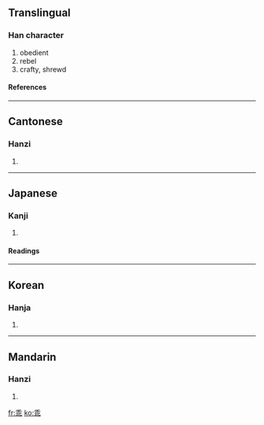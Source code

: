 ==Translingual==
===Han character===
{{Han char|rn=4|rad=丿|as=07|sn=8|four=2011<sub>1</sub>|canj=竹十中心 (HJLP)}}
# obedient
# rebel
# crafty, shrewd
====References====
{{Han ref|kx=0083.030|dkj=00149|dj=0166.260|hdz=10038.180|uh=4E56|ud=20054|bh=A8C4|bd=43204}}
----
==Cantonese==
===Hanzi===
{{yue-hanzi|jyut=|y=gwaai1}}
# {{defn|Cantonese}}
----
==Japanese==
===Kanji===
{{ja-kanji|grade=|rs=丿07}}
# {{defn|Japanese}}
====Readings====
{{ja-readings|on=[[かい]] (kai)|kun=[[もどる]] (modoru), [[そむく]] (somuku)}}
----
==Korean==
===Hanja===
{{ko-hanja|hangeul=괴|rv=goe|mr=koe}}
# {{defn|Korean}}
----
==Mandarin==
===Hanzi===
{{cmn-hanzi|pin=[[guāi]] (guai1)|wg=kuai<sup>1</sup>}}
# {{defn|Mandarin}}

[[fr:乖]]
[[ko:乖]]